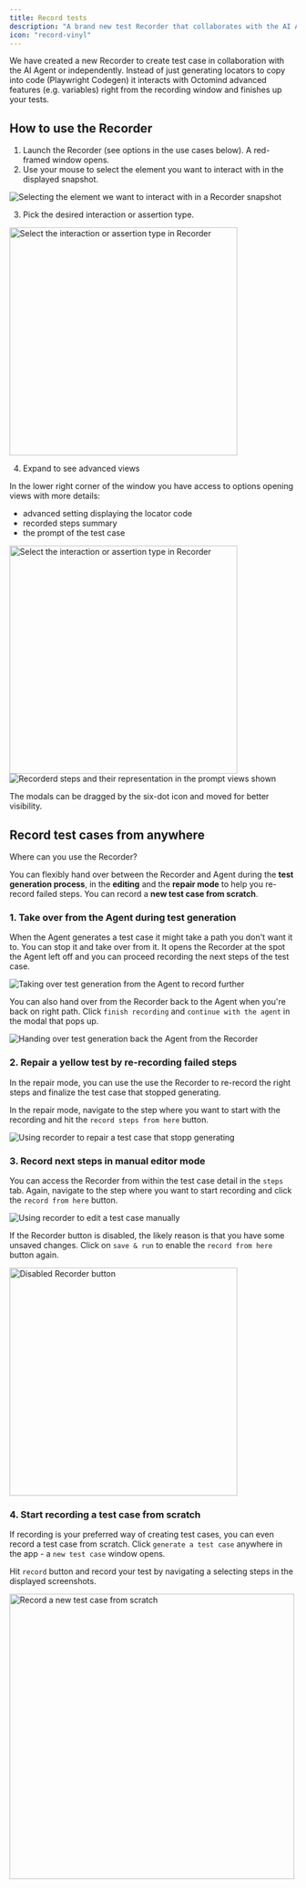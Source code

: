 ```yaml
---
title: Record tests
description: "A brand new test Recorder that collaborates with the AI Agent or works on its own"
icon: "record-vinyl"
---
```


We have created a new Recorder to create test case in collaboration with the AI Agent or independently. Instead of just generating locators to copy into code (Playwright Codegen) it interacts with Octomind advanced features (e.g. variables) right from the recording window and finishes up your tests.

## How to use the Recorder

1. Launch the Recorder (see options in the use cases below). A red-framed window opens.
2. Use your mouse to select the element you want to interact with in the displayed snapshot.

<Frame caption="Selecting the element we want to interact with in a Recorder snapshot, 05/2025">
  <img
    src="/images/build/recorder-1-select-element.png"
    alt="Selecting the element we want to interact with in a Recorder snapshot"
  />
</Frame>

3. Pick the desired interaction or assertion type.

<Frame caption="Select the interaction or assertion type in Recorder, 05/2025">
  <img
    src="/images/build/recorder-2-select-type.png"
    alt="Select the interaction or assertion type in Recorder"
    width="400"
  />
</Frame>

4. Expand to see advanced views

In the lower right corner of the window you have access to options opening views with more details:

- advanced setting displaying the locator code
- recorded steps summary
- the prompt of the test case

<Frame caption="Advanced view showing more details of the recording, 05/2025">
  <img
    src="/images/build/recorder-3-options.gif"
    alt="Select the interaction or assertion type in Recorder"
    width="400"
  />
</Frame>

<div class="mt-8" />

<Frame caption="Recorderd steps and their representation in the prompt views shown, 05/2025">
  <img
    src="/images/build/recorder-4-advanced-views.png"
    alt="Recorderd steps and their representation in the prompt views shown"
  />
</Frame>

The modals can be dragged by the six-dot icon and moved for better visibility.

## Record test cases from anywhere

Where can you use the Recorder?

You can flexibly hand over between the Recorder and Agent during the **test generation process**, in the **editing** and the **repair mode** to help you re-record failed steps. You can record a **new test case from scratch**.

### 1. Take over from the Agent during test generation

When the Agent generates a test case it might take a path you don't want it to. You can stop it and take over from it. It opens the Recorder at the spot the Agent left off and you can proceed recording the next steps of the test case.

<Frame caption="Taking over test generation from the Agent to record further, 05/2025">
  <img
    src="/images/build/recorder-take-over.png"
    alt="Taking over test generation from the Agent to record further"
  />
</Frame>

You can also hand over from the Recorder back to the Agent when you're back on right path. Click `finish recording` and `continue with the agent` in the modal that pops up.

<Frame caption="Handing over test generation back the Agent from the Recorder, 05/2025">
  <img
    src="/images/build/recorder-hand-back.png"
    alt="Handing over test generation back the Agent from the Recorder"
  />
</Frame>

### 2. Repair a yellow test by re-recording failed steps

In the repair mode, you can use the use the Recorder to re-record the right steps and finalize the test case that stopped generating.

In the repair mode, navigate to the step where you want to start with the recording and hit the `record steps from here` button.

<Frame caption="Using recorder to repair a test case that stopp generating, 05/2025">
  <img
    src="/images/build/recorder-repair.png"
    alt="Using recorder to repair a test case that stopp generating"
  />
</Frame>

### 3. Record next steps in manual editor mode

You can access the Recorder from within the test case detail in the `steps` tab. Again, navigate to the step where you want to start recording and click the `record from here` button.

<Frame caption="Using recorder to edit a test case manually, 05/2025">
  <img
    src="/images/build/recorder-editor.png"
    alt="Using recorder to edit a test case manually"
  />
</Frame>

If the Recorder button is disabled, the likely reason is that you have some unsaved changes. Click on `save & run` to enable the `record from here` button again.

<Frame caption="Disabled Recorder button, 05/2025">
  <img
    src="/images/build/recorder-disabled.png"
    alt="Disabled Recorder button"
    width="400"
  />
</Frame>

### 4. Start recording a test case from scratch

If recording is your preferred way of creating test cases, you can even record a test case from scratch. Click `generate a test case` anywhere in the app - a `new test case` window opens.

Hit `record` button and record your test by navigating a selecting steps in the displayed screenshots.

<Frame caption="Record a new test case from scratch - button in test case window, 05/2025">
  <img
    src="/images/build/recorder-from-scratch.png"
    alt="Record a new test case from scratch"
    width="500"
  />
</Frame>
